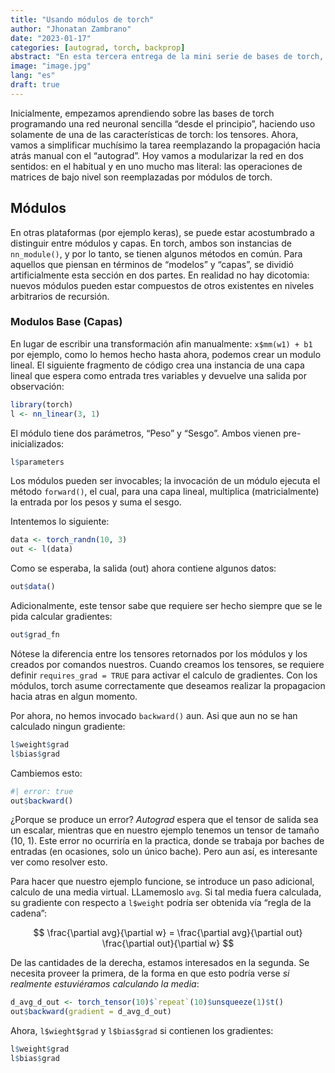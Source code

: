 ```yaml
---
title: "Usando módulos de torch"
author: "Jhonatan Zambrano"
date: "2023-01-17"
categories: [autograd, torch, backprop]
abstract: "En esta tercera entrega de la mini serie de bases de torch, reemplazamos las operaciones con matrices programadas manualmente por modulos, simplificando considerablemente el codigo de prueba de nuestra red."
image: "image.jpg"
lang: "es"
draft: true
---
```


Inicialmente, empezamos aprendiendo sobre las bases de torch programando una red neuronal sencilla "desde el principio", haciendo uso solamente de una de las características de torch: los tensores. Ahora, vamos a simplificar muchísimo la tarea reemplazando la propagación hacia atrás manual con el "autograd". Hoy vamos a modularizar la red en dos sentidos: en el habitual y en uno mucho mas literal: las operaciones de matrices de bajo nivel son reemplazadas por módulos de torch.

## Módulos

En otras plataformas (por ejemplo keras), se puede estar acostumbrado a distinguir entre módulos y capas. En torch, ambos son instancias de `nn_module()`, y por lo tanto, se tienen algunos métodos en común. Para aquellos que piensan en términos de "modelos" y "capas", se dividió artificialmente esta sección en dos partes. En realidad no hay dicotomia: nuevos módulos pueden estar compuestos de otros existentes en niveles arbitrarios de recursión.

### Modulos Base (Capas)

En lugar de escribir una transformación afin manualmente: `x$mm(w1) + b1` por ejemplo, como lo hemos hecho hasta ahora, podemos crear un modulo lineal. El siguiente fragmento de código crea una instancia de una capa lineal que espera como entrada tres variables y devuelve una salida por observación:

```r
library(torch)
l <- nn_linear(3, 1)
```

El módulo tiene dos parámetros, "Peso" y "Sesgo". Ambos vienen pre-inicializados:

```r
l$parameters
```

Los módulos pueden ser invocables; la invocación de un módulo ejecuta el método `forward()`, el cual, para una capa lineal, multiplica (matricialmente) la entrada por los pesos y suma el sesgo.

Intentemos lo siguiente:

```r
data <- torch_randn(10, 3)
out <- l(data)
```

Como se esperaba, la salida (out) ahora contiene algunos datos:

```r
out$data()
```

Adicionalmente, este tensor sabe que requiere ser hecho siempre que se le pida calcular gradientes:

```r
out$grad_fn
```

Nótese la diferencia entre los tensores retornados por los módulos y los creados por comandos nuestros. Cuando creamos los tensores, se requiere definir `requires_grad = TRUE` para activar el calculo de gradientes. Con los módulos, torch asume correctamente que deseamos realizar la propagacion hacia atras en algun momento.

Por ahora, no hemos invocado `backward()` aun. Asi que aun no se han calculado ningun gradiente:

```r
l$weight$grad
l$bias$grad
```

Cambiemos esto:

```r
#| error: true
out$backward()
```

¿Porque se produce un error? *Autograd* espera que el tensor de salida sea un escalar, mientras que en nuestro ejemplo tenemos un tensor de tamaño (10, 1). Este error no ocurriría en la practica, donde se trabaja por baches de entradas (en ocasiones, solo un único bache). Pero aun así, es interesante ver como resolver esto.

Para hacer que nuestro ejemplo funcione, se introduce un paso adicional, calculo de una media virtual. LLamemoslo `avg`. Si tal media fuera calculada, su gradiente con respecto a `l$weight` podría ser obtenida vía "regla de la cadena":

$$ 
\frac{\partial avg}{\partial w} = \frac{\partial avg}{\partial out}
\frac{\partial out}{\partial w}
$$

De las cantidades de la derecha, estamos interesados en la segunda. Se necesita proveer la primera, de la forma en que esto podría verse *si realmente estuviéramos calculando la media*:

```r
d_avg_d_out <- torch_tensor(10)$`repeat`(10)$unsqueeze(1)$t()
out$backward(gradient = d_avg_d_out)
```

Ahora, `l$wieght$grad` y `l$bias$grad` si contienen los gradientes:

```r
l$weight$grad
l$bias$grad
```
